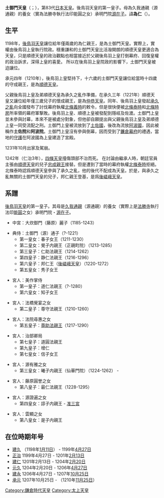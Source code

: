 {{Unreferenced|time=2021-06-17T04:01:03+00:00}}
{{基礎情報 天皇
| 名  =<center>土御門天皇
| 代数=第83
| 画像=[[File:Emperor_Tsuchimikado.jpg|200px]]
| 説明=
| 在位=1198年1月11日-1210年12月12日（{{age in years and days|1198|1|11|1210|12|12|age=no}}）
| 時代=[[鎌倉時代|鎌倉時代]]
| 年号=[[建久|建久]]<br>[[正治_(日本)|正治]]<br>[[建仁|建仁]]<br>[[元久|元久]]<br>[[建永|建永]]<br>[[承元|承元]]
| 首都=[[京都|京都]]
| 皇居=[[京都御所|京都御所]]
| 諱　=為仁
| 幼称=
| 別名=
| 印　=
| 出生年=([[建久|建久]]六年十一月一日或十二月二日)<br />1195年12月4日、1196年1月3日 
| 出生地= 
| 逝世年=([[寬喜|寬喜]]三年十月十一日)<br />1231年11月6日（35歲）
| 逝世地= 
| 陵墓=金原陵
| 前任=[[後鳥羽天皇|後鳥羽天皇]]
| 繼任=[[順德天皇|順德天皇]]
| 皇子  =
| 皇后=
| 中宮=藤原麗子
| 父親=[[後鳥羽天皇|後鳥羽天皇]]
| 母親=源在子
|}}
'''土御門天皇'''（{{jpn|j=土御門天皇|hg=つちみかどてんのう|rm=Tsuchimikado Tennō}}；{{bd|1196年|1月3日|1231年|11月6日|土御門天皇}}），第83代[[日本天皇|日本天皇]]。後鳥羽天皇的第一皇子。母為久我通親（源通親）的養女（實為法勝寺執行法印能圓之女）承明門院[[源在子|源在子]]。諱'''為仁'''（{{jpn|j=為仁|hg=ためひと|rm=Tamehito}}）。

==生平==

1198年，[[後鳥羽天皇|後鳥羽天皇]]讓位給年僅兩歲的為仁親王，是為土御門天皇。實際上，實權由後鳥羽上皇執行院政。穩重謙和的土御門天皇比活潑開朗的順德天皇更適合為天皇，只是順德天皇的政治觀點也相當接近於父親後鳥羽上皇打倒幕府、回復皇權的政治訴求，深得上皇的喜愛。 所以在後鳥羽上皇院政的影響下，土御門天皇被迫讓位。

承元四年（1210年），後鳥羽上皇堅持下，十六歲的土御門天皇讓位給當時十四歲的守成親王，是為[[順德天皇|順德天皇]]。

父親後鳥羽上皇及弟順德天皇為承久之亂作準備，在承久三年（1221年）順德天皇又讓位給年僅三歲兒子的懷成親王，是為[[仲恭天皇|仲恭天皇]]。同年、後鳥羽上皇發起[[承久之亂|承久之亂]]向全國發布了討伐幕府執權[[北條義時|北條義時]]的敕令，但是很快便被[[北條泰時|北條泰時]]和[[北條時房|北條時房]]所率領的幕府軍撃敗。後鳥羽上皇、順德上皇被發配到隱岐及佐渡。土御門上皇並未參與討幕，本來不是被處分對象，但他卻自願提出與父親後鳥羽上皇及弟順德上皇一同受流配之刑。土御門上皇被流放到了[[土佐國|土佐國]]，後改為流放[[阿波國|阿波國]]，因此被稱作'''土佐院'''和'''阿波院'''。土御門上皇沒有參與倒幕，因而受到了[[鐮倉幕府|鐮倉幕府]]的禮遇，當地的[[守護|守護]]在阿波國為上皇建造了宮殿。

1231年10月出家及駕崩。

1242年（仁治3年），[[四條天皇|四條天皇]]撞傷頭部不治而死。 在討論由繼承人時，朝廷官員主張由[[順德天皇|順德天皇]]的兒子[[岩倉宮忠成王|忠成親王]]接替。但是遭到了當時的幕府執權[[北條泰時|北條泰時]]拒絕。北條泰時認爲順德天皇參與了承久之亂，他的後代不配成為天皇。於是，與承久之亂無關的土御門天皇的兒子，邦仁親王登基，是爲[[後嵯峨天皇|後嵯峨天皇]]。

== 系譜 ==
[[後鳥羽天皇|後鳥羽天皇]]的第一皇子。其母是[[久我通親|久我通親]]（源通親）的養女（實際上是[[法勝寺|法勝寺]]執行法印[[能圓|能圓]]之女）承明門院・[[源在子|源在子]]。

{{日本皇室鎌倉前期}}

*中宮：大炊御門（藤原）麗子（1185-1243）

*典侍：土御門（源）通子（?-1221）
**第一皇女：春子女王（1211-1230）
**第二皇女：覺子内親王（正親町院）（1213-1285）
**第三皇子：仁助法親王（1214-1262）
**第四皇子：静仁法親王（1216-1296）
**第六皇子：邦仁王（[[後嵯峨天皇|後嵯峨天皇]]）（1220-1272）
**第五皇女：秀子女王

*宮人：美作掌侍
**第一皇子：道仁法親王（?-1280）
**第六皇女：知子女王

*宮人：法橋覺宴之女
**第二皇子：尊守法親王（1210-1260）

*宮人：法院尋惠之女
**第五皇子：[[尊助法親王|尊助法親王]]（1217-1290）

*宮人：治部卿局
**第七皇子：道圓法親王
**第九皇子：增仁
**第七皇女：信子女王

*宮人：源有雅之女
**第三皇女：曦子内親王（仙華門院）（1224-1262） - {{tsl|ja|斎宮|伊勢齋宮}}

*宮人：藤原圓誉之女
**第八皇子：最仁法親王（1228-1295）

*宮人：源證遍之女
**第四皇女：諄子内親王 - [[准三宮|准三宮]]

*宮人：雲顯之女
**第八皇女：是子内親王

== 在位時期年号 ==
*[[建久|建久]] （1198年[[正月十一|1月11日]]） - 1199年[[四月廿七|4月27日]]
*[[正治_(日本)|正治]] 1199年4月27日 - 1201年[[二月十三|2月13日]]
*[[建仁|建仁]] 1201年2月13日 - 1204年[[二月二十|2月20日]]
*[[元久|元久]] 1204年2月20日 - 1206年[[四月廿七|4月27日]]
*[[建永|建永]] 1206年4月27日 - 1207年[[十月廿五|10月25日]]
*[[承元|承元]] 1207年10月25日 - （1210年[[十一月廿五|11月25日]]）

{{日本天皇|[[后鸟羽天皇|后鸟羽天皇]]|[[顺德天皇|顺德天皇]]}}
{{日本歷代天皇}}

{{Authority control}}
[[Category:鎌倉時代天皇|Category:鎌倉時代天皇]]
[[Category:太上天皇|Category:太上天皇]]